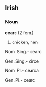 ==Irish==
===Noun===
'''cearc''' (2 fem.)
# chicken, hen


Nom. Sing.- cearc 

Gen. Sing.- circe

Nom. Pl.- cearca

Gen. Pl.- cearc